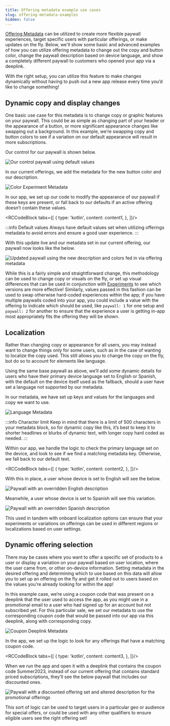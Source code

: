 ```yaml
---
title: Offering metadata example use cases
slug: offering-metadata-examples
hidden: false
---
```

[Offering Metadata](/tools/offering-metadata) can be utilized to create more flexible paywall experiences, target specific users with particular offerings, or make updates on the fly.  Below, we'll show some basic and advanced examples of how you can utilize offering metadata to change out the copy and button color, change the paywall description based on device language, and show a completely different paywall to customers who opened your app via a deeplink.

With the right setup, you can utilize this feature to make changes dynamically without having to push out a new app release every time you’d like to change something!

## Dynamic copy and display changes

One basic use case for this metadata is to change copy or graphic features on your paywall. This could be as simple as changing part of your header or the appearance of a button, or more significant appearance changes like swapping out a background. In this example, we’re swapping copy and button colors to see if a variation on our default appearance will result in more subscriptions.

Our control for our paywall is shown below.

![Our control paywall using default values](/docs_images/offerings/offering-metadata-usecases/default-values.png)

In our current offerings, we add the metadata for the new button color and our description.

![Color Experiment Metadata](/docs_images/offerings/offering-metadata-usecases/metadata-color-experiment.png)

In our app, we set up our code to modify the appearance of our paywall if these keys are present, or fall back to our defaults if an active offering doesn’t contain these values.


<RCCodeBlock tabs={[
    {
        type: 'kotlin',
        content: content1,
    },
]}/>

:::info Default values
Always have default values set when utilizing offerings metadata to avoid errors and ensure a good user experience.
:::

With this update live and our metadata set in our current offering, our paywall now looks like the below.

![Updated paywall using the new description and colors fed in via offering metadata](/docs_images/offerings/offering-metadata-usecases/updated-values.png)

While this is a fairly simple and straightforward change, this methodology can be used to change copy or visuals on the fly, or set up visual differences that can be used in conjunction with [Experiments](/tools/experiments-v1) to see which versions are more effective! Similarly, values passed in this fashion can be used to swap otherwise hard-coded experiences within the app; if you have multiple paywalls coded into your app, you could include a value with the offering to indicate which should be used, like `paywall: 1` for one setup and `paywall: 2` for another to ensure that the experience a user is getting in-app most appropriately fits the offering they will be shown.

## Localization

Rather than changing copy or appearance for all users, you may instead want to change things only for some users, such as in the case of wanting to localize the copy used. This still allows you to change the copy on the fly, but do so to account for elements like language.

Using the same base paywall as above, we’ll add some dynamic details for users who have their primary device language set to English or Spanish, with the default on the device itself used as the fallback, should a user have set a language not supported by our metadata.

In our metadata, we have set up keys and values for the languages and copy we want to use.

![Language Metadata](/docs_images/offerings/offering-metadata-usecases/localization-values.png)

:::info Character limit
Keep in mind that there is a limit of 500 characters in your metadata block, so for dynamic copy like this, it’s best to keep it to shorter headlines or blurbs of dynamic text, with longer copy hard coded as needed.
:::

Within our app, we handle the logic to check the primary language set on the device, and look to see if we find a matching metadata key. Otherwise, we fall back to our default text.


<RCCodeBlock tabs={[
    {
        type: 'kotlin',
        content: content2,
    },
]}/>

With this in place, a user whose device is set to English will see the below.

![Paywall with an overridden English description](/docs_images/offerings/offering-metadata-usecases/localization-default-values.png)

Meanwhile, a user whose device is set to Spanish will see this variation.

![Paywall with an overridden Spanish description](/docs_images/offerings/offering-metadata-usecases/localization-updated-values.png)

This used in tandem with onboard localization options can ensure that your experiments or variations on offerings can be used in different regions or localizations based on user settings.

## Dynamic offering selection

There may be cases where you want to offer a specific set of products to a user or display a variation on your paywall based on user location, where the user came from, or other on-device information. Setting metadata in the desired offering and determining which to use based on this data will allow you to set up an offering on the fly and get it rolled out to users based on the values you’re already looking for within the app!

In this example case, we’re using a coupon code that was present on a deeplink that the user used to access the app, as you might use in a promotional email to a user who had signed up for an account but not subscribed yet. For this particular sale, we set our metadata to use the corresponding coupon code that would be passed into our app via this deeplink, along with corresponding copy.

![Coupon Deeplink Metadata](/docs_images/offerings/offering-metadata-usecases/coupon-default-values.png)

In the app, we set up the logic to look for any offerings that have a matching coupon code.


<RCCodeBlock tabs={[
    {
        type: 'kotlin',
        content: content3,
    },
]}/>

When we run the app and open it with a deeplink that contains the coupon code Summer2023, instead of our current offering that contains standard priced subscriptions, they’ll see the below paywall that includes our discounted ones.

![Paywall with a discounted offering set and altered description for the promotional offerings](/docs_images/offerings/offering-metadata-usecases/coupon-in-use.png)

This sort of logic can be used to target users in a particular geo or audience for special offers, or could be used with any other qualifiers to ensure eligible users see the right offering set!
